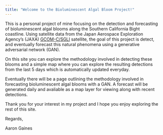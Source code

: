 ```yaml
---
title: "Welcome to the Bioluminescent Algal Bloom Project!"
---
```


This is a personal project of mine focusing on the detection and forecasting of bioluminescent algal blooms along the Southern California Bight coastline. Using satellite data from the Japan Aerospace Exploration Agency's (JAXA) [GCOM-C/SGLI](https://global.jaxa.jp/projects/sat/gcom_c/) satellite, the goal of this project is detect, and eventually forecast this natural phenomena using a generative adversarial network (GAN).

On this site you can explore the methodology involved in detecting these blooms and a simple map where you can explore the resulting detections from the last 5 days which is automatically updated everyday.

Eventually there will be a page outlining the methodology involved in forecasting bioluminescent algal blooms with a GAN. A forecast will be generated daily and avaliable as a map layer for viewing along with recent detections.

Thank you for your interest in my project and I hope you enjoy exploring the rest of this site.

Regards,

Aaron Gaines